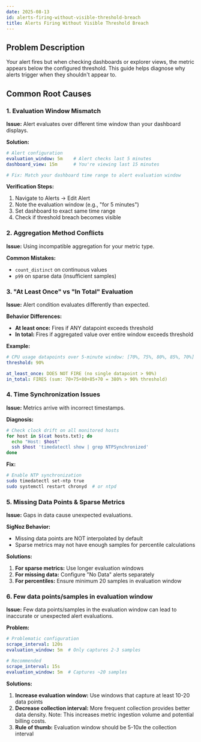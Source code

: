 ```yaml
---
date: 2025-08-13
id: alerts-firing-without-visible-threshold-breach
title: Alerts Firing Without Visible Threshold Breach
---
```


## Problem Description
Your alert fires but when checking dashboards or explorer views, the metric appears below the configured threshold. This guide helps diagnose why alerts trigger when they shouldn't appear to.

## Common Root Causes

### 1. Evaluation Window Mismatch

**Issue:** Alert evaluates over different time window than your dashboard displays.

**Solution:**
```yaml
# Alert configuration
evaluation_window: 5m    # Alert checks last 5 minutes
dashboard_view: 15m      # You're viewing last 15 minutes

# Fix: Match your dashboard time range to alert evaluation window
```

**Verification Steps:**
1. Navigate to Alerts → Edit Alert
2. Note the evaluation window (e.g., "for 5 minutes")
3. Set dashboard to exact same time range
4. Check if threshold breach becomes visible

### 2. Aggregation Method Conflicts

**Issue:** Using incompatible aggregation for your metric type.

**Common Mistakes:**
- `count_distinct` on continuous values
- `p99` on sparse data (insufficient samples)

### 3. "At Least Once" vs "In Total" Evaluation

**Issue:** Alert condition evaluates differently than expected.

**Behavior Differences:**
- **At least once:** Fires if ANY datapoint exceeds threshold
- **In total:** Fires if aggregated value over entire window exceeds threshold

**Example:**
```yaml
# CPU usage datapoints over 5-minute window: [70%, 75%, 80%, 85%, 70%]
threshold: 90%

at_least_once: DOES NOT FIRE (no single datapoint > 90%)
in_total: FIRES (sum: 70+75+80+85+70 = 380% > 90% threshold)
```

### 4. Time Synchronization Issues

**Issue:** Metrics arrive with incorrect timestamps.

**Diagnosis:**
```bash
# Check clock drift on all monitored hosts
for host in $(cat hosts.txt); do
  echo "Host: $host"
  ssh $host 'timedatectl show | grep NTPSynchronized'
done
```

**Fix:**
```bash
# Enable NTP synchronization
sudo timedatectl set-ntp true
sudo systemctl restart chronyd  # or ntpd
```

### 5. Missing Data Points & Sparse Metrics

**Issue:** Gaps in data cause unexpected evaluations.

**SigNoz Behavior:**
- Missing data points are NOT interpolated by default
- Sparse metrics may not have enough samples for percentile calculations

**Solutions:**
1. **For sparse metrics:** Use longer evaluation windows
2. **For missing data:** Configure "No Data" alerts separately
3. **For percentiles:** Ensure minimum 20 samples in evaluation window

### 6. Few data points/samples in evaluation window

**Issue:** Few data points/samples in the evaluation window can lead to inaccurate or unexpected alert evaluations.

**Problem:**
```yaml
# Problematic configuration
scrape_interval: 120s
evaluation_window: 5m  # Only captures 2-3 samples

# Recommended
scrape_interval: 15s
evaluation_window: 5m  # Captures ~20 samples
```

**Solutions:**
1. **Increase evaluation window:** Use windows that capture at least 10-20 data points
2. **Decrease collection interval:** More frequent collection provides better data density. Note: This increases metric ingestion volume and potential billing costs.
3. **Rule of thumb:** Evaluation window should be 5-10x the collection interval
